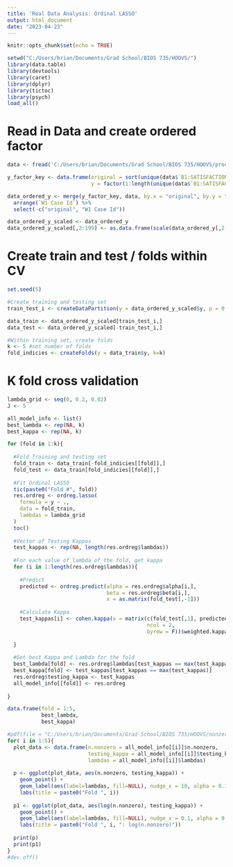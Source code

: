 ---
title: 'Real Data Analysis: Ordinal LASSO'
output: html_document
date: "2023-04-23"
---

```{r setup, include=FALSE}
knitr::opts_chunk$set(echo = TRUE)

setwd("C:/Users/brian/Documents/Grad School/BIOS 735/HOOVS/")
library(data.table)
library(devtools)
library(caret)
library(dplyr)
library(tictoc)
library(psych)
load_all()

```

# Read in Data and create ordered factor

```{r }

data <- fread('C:/Users/brian/Documents/Grad School/BIOS 735/HOOVS/processed_data.csv')

y_factor_key <- data.frame(original = sort(unique(data$`B1:SATISFACTION W/LIFE`)),
                           y = factor(1:length(unique(data$`B1:SATISFACTION W/LIFE`)), ordered = T))

data_ordered_y <- merge(y_factor_key, data, by.x = "original", by.y = "B1:SATISFACTION W/LIFE") %>% 
  arrange(`W1 Case Id`) %>%
  select(-c("original", "W1 Case Id"))

data_ordered_y_scaled <- data_ordered_y
data_ordered_y_scaled[,2:199] <- as.data.frame(scale(data_ordered_y[,2:199]))

```

# Create train and test / folds within CV

```{r }

set.seed(5)

#Create training and testing set
train_test_i <- createDataPartition(y = data_ordered_y_scaled$y, p = 0.6, list = F)

data_train <- data_ordered_y_scaled[train_test_i,]
data_test <- data_ordered_y_scaled[-train_test_i,]

#Within training set, create folds
k <- 5 #set number of folds 
fold_indicies <- createFolds(y = data_train$y, k=k)

```

# K fold cross validation

```{r } 

lambda_grid <- seq(0, 0.2, 0.02)
J <- 5

all_model_info <- list()
best_lambda <- rep(NA, k)
best_kappa <- rep(NA, k)

for (fold in 1:k){
  
  #Fold Training and testing set
  fold_train <- data_train[-fold_indicies[[fold]],]
  fold_test <- data_train[fold_indicies[[fold]],]
  
  #Fit Ordinal LASSO
  tic(paste0("Fold #", fold))
  res.ordreg <- ordreg.lasso(
    formula = y ~ .,
    data = fold_train,
    lambdas = lambda_grid
  )
  toc()
  
  #Vector of Testing Kappas
  test_kappas <- rep(NA, length(res.ordreg$lambdas))
  
  #For each value of lambda of the fold, get kappa 
  for (i in 1:length(res.ordreg$lambdas)){
    
    #Predict
    predicted <- ordreg.predict(alpha = res.ordreg$alpha[i,], 
                                beta = res.ordreg$beta[i,], 
                                x = as.matrix(fold_test[,-1]))
    
    #Calculate Kappa
    test_kappas[i] <- cohen.kappa(x = matrix(c(fold_test[,1], predicted),
                                             ncol = 2, 
                                             byrow = F))$weighted.kappa
    
  }
  
  #Get best Kappa and Lambda for the fold
  best_lambda[fold] <- res.ordreg$lambdas[test_kappas == max(test_kappas)]
  best_kappa[fold] <- test_kappas[test_kappas == max(test_kappas)]
  res.ordreg$testing_kappa <- test_kappas
  all_model_info[[fold]] <- res.ordreg
  
}

data.frame(fold = 1:5,
           best_lambda,
           best_kappa)

```

```{r}

#pdf(file = "C:/Users/brian/Documents/Grad School/BIOS 735/HOOVS/nonzero_v_kappa.pdf")
for( i in 1:5){
  plot_data <- data.frame(n.nonzero = all_model_info[[i]]$n.nonzero, 
                          testing_kappa = all_model_info[[i]]$testing_kappa, 
                          lambdas = all_model_info[[i]]$lambdas)
  
  p <- ggplot(plot_data, aes(n.nonzero, testing_kappa)) +
    geom_point() +
    geom_label(aes(label=lambdas, fill=NULL), nudge_x = 10, alpha = 0.1, label.size = 0) +
    labs(title = paste0("Fold ", i))
  
  p1 <- ggplot(plot_data, aes(log(n.nonzero), testing_kappa)) +
    geom_point() +
    geom_label(aes(label=lambdas, fill=NULL), nudge_x = 0.1, alpha = 0.1, label.size = 0) +
    labs(title = paste0("Fold ", i, ": log(n.nonzero)"))
  
  print(p)
  print(p1)
}
#dev.off()


```